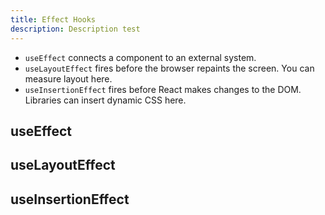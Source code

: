 ```yaml
---
title: Effect Hooks
description: Description test
---
```


- `useEffect` connects a component to an external system.
- `useLayoutEffect` fires before the browser repaints the screen. You can measure layout here.
- `useInsertionEffect` fires before React makes changes to the DOM. Libraries can insert dynamic CSS here.

## useEffect

## useLayoutEffect

## useInsertionEffect
